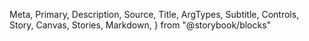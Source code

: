   Meta,
  Primary,
  Description,
  Source,
  Title,
  ArgTypes,
  Subtitle,
  Controls,
  Story,
  Canvas,
  Stories,
  Markdown,
} from "@storybook/blocks"

<Meta of={Skeleton} />

<Title />

<Description of={Skeleton} />

```tsx
import { Skeleton } from "@einride/ui"
```

## Basic

<Description of={Skeleton.Basic} />

<Canvas of={Skeleton.Basic} />

<Controls of={Skeleton.Basic} />

## Circle

<Description of={Skeleton.Circle} />

<Canvas of={Skeleton.Circle} />

<Controls of={Skeleton.Circle} include={["shape", "height"]} />

## Content

<Description of={Skeleton.Content} />

<Canvas of={Skeleton.Content} />

<Controls of={Skeleton.Content} include={["height"]} />

## Without animation

<Description of={Skeleton.WithoutAnimation} />

<Canvas of={Skeleton.WithoutAnimation} />

<Controls of={Skeleton.WithoutAnimation} include={["animate"]} />
